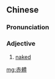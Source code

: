 {{also|赤体}}
==Chinese==
{{zh-forms|s=赤体}}

===Pronunciation===
{{zh-pron
|m=chìtǐ
|c=cik3 tai2,cek3 tai2
|mn=siat-thái
|cat=a
}}

===Adjective===
{{zh-adj}}

# {{lb|zh|literary}} [[naked]]

[[mg:赤體]]